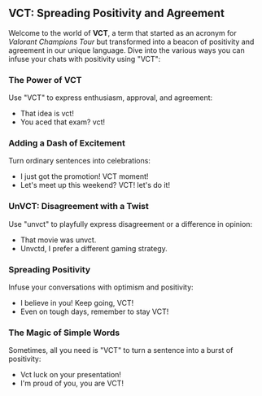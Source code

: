 ## VCT: Spreading Positivity and Agreement

Welcome to the world of **VCT**, a term that started as an acronym for *Valorant Champions Tour* but transformed into a beacon of positivity and agreement in our unique language. Dive into the various ways you can infuse your chats with positivity using "VCT":

### **The Power of VCT**

Use "VCT" to express enthusiasm, approval, and agreement:

- That idea is vct!
- You aced that exam? vct!

### **Adding a Dash of Excitement**

Turn ordinary sentences into celebrations:

- I just got the promotion! VCT moment!
- Let's meet up this weekend? VCT! let's do it!

### **UnVCT: Disagreement with a Twist**

Use "unvct" to playfully express disagreement or a difference in opinion:

- That movie was unvct.
- Unvctd, I prefer a different gaming strategy.

### **Spreading Positivity**

Infuse your conversations with optimism and positivity:

- I believe in you! Keep going, VCT!
- Even on tough days, remember to stay VCT!

### **The Magic of Simple Words**

Sometimes, all you need is "VCT" to turn a sentence into a burst of positivity:

- Vct luck on your presentation!
- I'm proud of you, you are VCT!